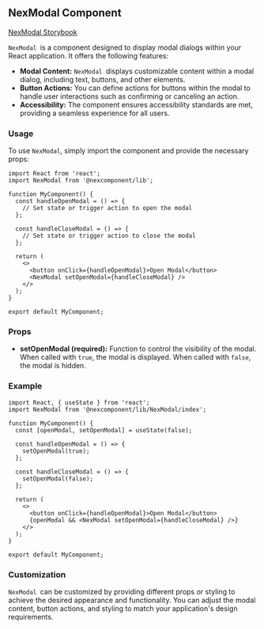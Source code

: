 NexModal Component
------------------

[NexModal Storybook](http://localhost:6006/?path=/docs/nexcomponent-nexmodal--docs)

`NexModal `is a component designed to display modal dialogs within your React application. It offers the following features:

* **Modal Content:** `NexModal `displays customizable content within a modal dialog, including text, buttons, and other elements.
* **Button Actions:** You can define actions for buttons within the modal to handle user interactions such as confirming or canceling an action.
* **Accessibility:** The component ensures accessibility standards are met, providing a seamless experience for all users.

### Usage

To use `NexModal`, simply import the component and provide the necessary props:

```tsx
import React from 'react';
import NexModal from '@nexcomponent/lib';

function MyComponent() {
  const handleOpenModal = () => {
    // Set state or trigger action to open the modal
  };

  const handleCloseModal = () => {
    // Set state or trigger action to close the modal
  };

  return (
    <>
      <button onClick={handleOpenModal}>Open Modal</button>
      <NexModal setOpenModal={handleCloseModal} />
    </>
  );
}

export default MyComponent;
```

### Props

* **setOpenModal (required):** Function to control the visibility of the modal. When called with `true`, the modal is displayed. When called with `false`, the modal is hidden.

### Example

```tsx
import React, { useState } from 'react';
import NexModal from '@nexcomponent/lib/NexModal/index';

function MyComponent() {
  const [openModal, setOpenModal] = useState(false);

  const handleOpenModal = () => {
    setOpenModal(true);
  };

  const handleCloseModal = () => {
    setOpenModal(false);
  };

  return (
    <>
      <button onClick={handleOpenModal}>Open Modal</button>
      {openModal && <NexModal setOpenModal={handleCloseModal} />}
    </>
  );
}

export default MyComponent;
```

### Customization

`NexModal `can be customized by providing different props or styling to achieve the desired appearance and functionality. You can adjust the modal content, button actions, and styling to match your application's design requirements.